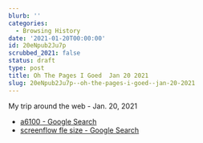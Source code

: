 ```yaml
---
blurb: ''
categories:
  - Browsing History
date: '2021-01-20T00:00:00'
id: 20eNpub2Ju7p
scrubbed_2021: false
status: draft
type: post
title: Oh The Pages I Goed  Jan 20 2021
slug: 20eNpub2Ju7p--oh-the-pages-i-goed--jan-20-2021
---
```


My trip around the web - Jan. 20, 2021

- [a6100 - Google Search](https://www.google.com/search?client=safari&rls=en&q=a6100&ie=UTF-8&oe=UTF-8)
- [screenflow fle size - Google Search](https://www.google.com/search?client=safari&rls=en&q=screenflow+fle+size&ie=UTF-8&oe=UTF-8)
